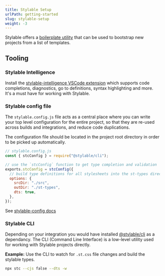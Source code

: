 ```yaml
---
title: Stylable Setup
urlPath: getting-started
slug: stylable-setup
weight: -3
---
```


Stylable offers a [boilerplate utility](https://stylable.io/docs/getting-started/boilerplate) that can be used to bootstrap new projects from a list of templates.

## Tooling

### Stylable Intelligence

Install the [stylable-intelligence VSCode extension](https://marketplace.visualstudio.com/items?itemName=wix.stylable-intelligence) which supports code completions, diagnostics, go to definitions, syntax highlighting and more. It's a must have for working with Stylable.

### Stylable config file

The `stylable.config.js` file acts as a central place where you can write your top level configuration for the entire project, so that they are re-used across builds and integrations, and reduce code duplications.

The configuration file should be located in the project root directory in order to be picked up automatically.

```js
// stylable.config.js
const { stcConfig } = require("@stylable/cli");

// use the `stcConfig` function to get type completion and validation
exports.stcConfig = stcConfig({
  // build type definitions for all stylesheets into the st-types directory
  options: {
    srcDir: "./src",
    outDir: "./st-types",
    dts: true,
  },
});
```

See [stylable-config docs](https://stylable.io/docs/getting-started/stylable-config)

### Stylable CLI

Depending on your integration you would have installed [@stylable/cli](https://stylable.io/docs/getting-started/tooling/cli) as a dependancy. The CLI (Command Line Interface) is a low-level utility used for working with Stylable projects directly.

**Example:** Use the CLI to watch for `.st.css` file changes and build the stylable types.

```bash
npx stc --cjs false --dts -w
```
